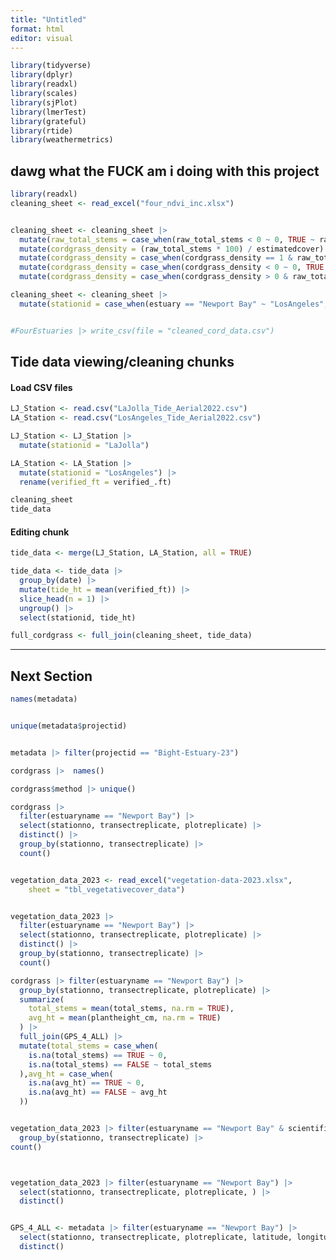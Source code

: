 ```yaml
---
title: "Untitled"
format: html
editor: visual
---
```


```r
library(tidyverse)
library(dplyr)
library(readxl)
library(scales)
library(sjPlot)
library(lmerTest)
library(grateful)
library(rtide)
library(weathermetrics)
```

## dawg what the FUCK am i doing with this project

```r
library(readxl)
cleaning_sheet <- read_excel("four_ndvi_inc.xlsx")


cleaning_sheet <- cleaning_sheet |>
  mutate(raw_total_stems = case_when(raw_total_stems < 0 ~ 0, TRUE ~ raw_total_stems)) |>
  mutate(cordgrass_density = (raw_total_stems * 100) / estimatedcover) |>
  mutate(cordgrass_density = case_when(cordgrass_density == 1 & raw_total_stems != 1 ~ 0, TRUE ~ cordgrass_density)) |> #
  mutate(cordgrass_density = case_when(cordgrass_density < 0 ~ 0, TRUE ~ cordgrass_density)) |> # sets negative densities to 0
  mutate(cordgrass_density = case_when(cordgrass_density > 0 & raw_total_stems == 0 ~ 0, TRUE ~ cordgrass_density)) #will set density records to 0 if stem total is 0

cleaning_sheet <- cleaning_sheet |>
  mutate(stationid = case_when(estuary == "Newport Bay" ~ "LosAngeles", TRUE ~ "LaJolla"))


#FourEstuaries |> write_csv(file = "cleaned_cord_data.csv")


```

## Tide data viewing/cleaning chunks

#### Load CSV files

```r
LJ_Station <- read.csv("LaJolla_Tide_Aerial2022.csv")
LA_Station <- read.csv("LosAngeles_Tide_Aerial2022.csv")

LJ_Station <- LJ_Station |>
  mutate(stationid = "LaJolla")

LA_Station <- LA_Station |>
  mutate(stationid = "LosAngeles") |>
  rename(verified_ft = verified_.ft)
```

```r
cleaning_sheet
tide_data
```

#### Editing chunk

```r
tide_data <- merge(LJ_Station, LA_Station, all = TRUE)

tide_data <- tide_data |>
  group_by(date) |>
  mutate(tide_ht = mean(verified_ft)) |>
  slice_head(n = 1) |>
  ungroup() |>
  select(stationid, tide_ht)

full_cordgrass <- full_join(cleaning_sheet, tide_data)
```

-----------------------------------------------------------------------------------------------------------------------------------------------------------------------------------------------------------------------------------------------------------------------

## Next Section

```r
names(metadata)


unique(metadata$projectid)


metadata |> filter(projectid == "Bight-Estuary-23")
```

```r
cordgrass |>  names()

cordgrass$method |> unique()

cordgrass |> 
  filter(estuaryname == "Newport Bay") |> 
  select(stationno, transectreplicate, plotreplicate) |> 
  distinct() |> 
  group_by(stationno, transectreplicate) |> 
  count()


vegetation_data_2023 <- read_excel("vegetation-data-2023.xlsx", 
    sheet = "tbl_vegetativecover_data")



```

```r
vegetation_data_2023 |> 
  filter(estuaryname == "Newport Bay") |> 
  select(stationno, transectreplicate, plotreplicate) |> 
  distinct() |> 
  group_by(stationno, transectreplicate) |> 
  count()
```

```r
cordgrass |> filter(estuaryname == "Newport Bay") |> 
  group_by(stationno, transectreplicate, plotreplicate) |> 
  summarize(
    total_stems = mean(total_stems, na.rm = TRUE),
    avg_ht = mean(plantheight_cm, na.rm = TRUE)
  ) |> 
  full_join(GPS_4_ALL) |> 
  mutate(total_stems = case_when(
    is.na(total_stems) == TRUE ~ 0,
    is.na(total_stems) == FALSE ~ total_stems
  ),avg_ht = case_when(
    is.na(avg_ht) == TRUE ~ 0,
    is.na(avg_ht) == FALSE ~ avg_ht
  ))


vegetation_data_2023 |> filter(estuaryname == "Newport Bay" & scientificname == "Spartina foliosa" & live_dead == "Live") |> 
  group_by(stationno, transectreplicate) |> 
count()



vegetation_data_2023 |> filter(estuaryname == "Newport Bay") |> 
  select(stationno, transectreplicate, plotreplicate, ) |> 
  distinct()


GPS_4_ALL <- metadata |> filter(estuaryname == "Newport Bay") |> 
  select(stationno, transectreplicate, plotreplicate, latitude, longitude) |> 
  distinct()

```
